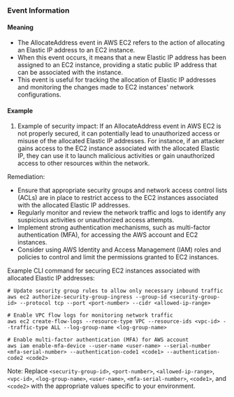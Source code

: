 
### Event Information

#### Meaning

- The AllocateAddress event in AWS EC2 refers to the action of allocating an Elastic IP address to an EC2 instance.
- When this event occurs, it means that a new Elastic IP address has been assigned to an EC2 instance, providing a static public IP address that can be associated with the instance.
- This event is useful for tracking the allocation of Elastic IP addresses and monitoring the changes made to EC2 instances' network configurations.

#### Example

1. Example of security impact: If an AllocateAddress event in AWS EC2 is not properly secured, it can potentially lead to unauthorized access or misuse of the allocated Elastic IP addresses. For instance, if an attacker gains access to the EC2 instance associated with the allocated Elastic IP, they can use it to launch malicious activities or gain unauthorized access to other resources within the network.

Remediation:
- Ensure that appropriate security groups and network access control lists (ACLs) are in place to restrict access to the EC2 instances associated with the allocated Elastic IP addresses.
- Regularly monitor and review the network traffic and logs to identify any suspicious activities or unauthorized access attempts.
- Implement strong authentication mechanisms, such as multi-factor authentication (MFA), for accessing the AWS account and EC2 instances.
- Consider using AWS Identity and Access Management (IAM) roles and policies to control and limit the permissions granted to EC2 instances.

Example CLI command for securing EC2 instances associated with allocated Elastic IP addresses:
```
# Update security group rules to allow only necessary inbound traffic
aws ec2 authorize-security-group-ingress --group-id <security-group-id> --protocol tcp --port <port-number> --cidr <allowed-ip-range>

# Enable VPC flow logs for monitoring network traffic
aws ec2 create-flow-logs --resource-type VPC --resource-ids <vpc-id> --traffic-type ALL --log-group-name <log-group-name>

# Enable multi-factor authentication (MFA) for AWS account
aws iam enable-mfa-device --user-name <user-name> --serial-number <mfa-serial-number> --authentication-code1 <code1> --authentication-code2 <code2>
```

Note: Replace `<security-group-id>`, `<port-number>`, `<allowed-ip-range>`, `<vpc-id>`, `<log-group-name>`, `<user-name>`, `<mfa-serial-number>`, `<code1>`, and `<code2>` with the appropriate values specific to your environment.

